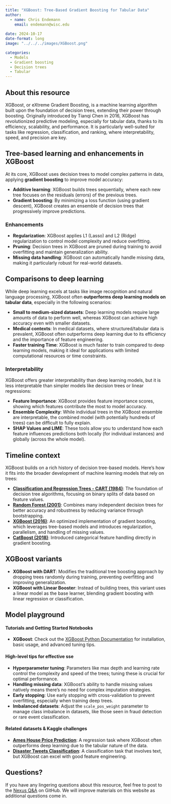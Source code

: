 ```yaml
---
title: "XGBoost: Tree-Based Gradient Boosting for Tabular Data"
author: 
  - name: Chris Endemann
    email: endemann@wisc.edu
    
date: 2024-10-17
date-format: long
image: "../../../images/XGBoost.png"

categories: 
  - Models
  - Gradient boosting
  - Decision trees
  - Tabular
---
```

## About this resource

XGBoost, or eXtreme Gradient Boosting, is a machine learning algorithm built upon the foundation of decision trees, extending their power through boosting. Originally introduced by Tianqi Chen in 2016, XGBoost has revolutionized predictive modeling, especially for tabular data, thanks to its efficiency, scalability, and performance. It is particularly well-suited for tasks like regression, classification, and ranking, where interpretability, speed, and precision are key.

## Tree-based learning and enhancements in XGBoost
At its core, XGBoost uses decision trees to model complex patterns in data, applying **gradient boosting** to improve model accuracy:

- **Additive learning**: XGBoost builds trees sequentially, where each new tree focuses on the residuals (errors) of the previous trees.
- **Gradient boosting**: By minimizing a loss function (using gradient descent), XGBoost creates an ensemble of decision trees that progressively improve predictions.

### Enhancements
- **Regularization**: XGBoost applies L1 (Lasso) and L2 (Ridge) regularization to control model complexity and reduce overfitting.
- **Pruning**: Decision trees in XGBoost are pruned during training to avoid overfitting and maintain generalization ability.
- **Missing data handling**: XGBoost can automatically handle missing data, making it particularly robust for real-world datasets.

## Comparisons to deep learning
While deep learning excels at tasks like image recognition and natural language processing, XGBoost often **outperforms deep learning models on tabular data**, especially in the following scenarios:

- **Small to medium-sized datasets**: Deep learning models require large amounts of data to perform well, whereas XGBoost can achieve high accuracy even with smaller datasets.
- **Medical contexts**: In medical datasets, where structured/tabular data is prevalent, XGBoost often outperforms deep learning due to its efficiency and the importance of feature engineering.
- **Faster training Time**: XGBoost is much faster to train compared to deep learning models, making it ideal for applications with limited computational resources or time constraints.

### Interpretability
XGBoost offers greater interpretability than deep learning models, but it is less interpretable than simpler models like decision trees or linear regressions:

- **Feature Importance**: XGBoost provides feature importance scores, showing which features contribute the most to model accuracy.
- **Ensemble Complexity**: While individual trees in the XGBoost ensemble are interpretable, the combined model (with potentially hundreds of trees) can be difficult to fully explain.
- **SHAP Values and LIME**: These tools allow you to understand how each feature influences predictions both locally (for individual instances) and globally (across the whole model).

## Timeline context
XGBoost builds on a rich history of decision tree-based models. Here's how it fits into the broader development of machine learning models that rely on trees:

- **[Classification and Regression Trees - CART (1984)](https://search.library.wisc.edu/catalog/999532945802121)**: The foundation of decision tree algorithms, focusing on binary splits of data based on feature values.
- **[Random Forest (2001)](https://link.springer.com/article/10.1023/A:1010933404324)**: Combines many independent decision trees for better accuracy and robustness by reducing variance through bootstrapping.
- **[XGBoost (2016)](https://arxiv.org/abs/1603.02754)**: An optimized implementation of gradient boosting, which leverages tree-based models and introduces regularization, parallelism, and handling of missing values.
- **[CatBoost (2018)](https://arxiv.org/abs/1706.09516)**: Introduced categorical feature handling directly in gradient boosting.

## XGBoost variants
- **XGBoost with DART**: Modifies the traditional tree boosting approach by dropping trees randomly during training, preventing overfitting and improving generalization.
- **XGBoost with Linear Booster**: Instead of building trees, this variant uses a linear model as the base learner, blending gradient boosting with linear regression or classification.

## Model playground
#### Tutorials and Getting Started Notebooks
- **XGBoost**: Check out the [XGBoost Python Documentation](https://xgboost.readthedocs.io/en/latest/python/index.html) for installation, basic usage, and advanced tuning tips.

#### High-level tips for effective sse
- **Hyperparameter tuning**: Parameters like max depth and learning rate control the complexity and speed of the trees; tuning these is crucial for optimal performance.
- **Handling missing data**: XGBoost's ability to handle missing values natively means there’s no need for complex imputation strategies.
- **Early stopping**: Use early stopping with cross-validation to prevent overfitting, especially when training deep trees.
- **Imbalanced datasets**: Adjust the `scale_pos_weight` parameter to manage class imbalance in datasets, like those seen in fraud detection or rare event classification.
  
#### Related datasets & Kaggle challenges
- **[Ames House Price Prediction](https://www.kaggle.com/c/house-prices-advanced-regression-techniques)**: A regression task where XGBoost often outperforms deep learning due to the tabular nature of the data.
- **[Disaster Tweets Classification](https://www.kaggle.com/c/nlp-getting-started)**: A classification task that involves text, but XGBoost can excel with good feature engineering.

## Questions?
If you have any lingering questions about this resource, feel free to post to the [Nexus Q&A](https://github.com/UW-Madison-DataScience/ML-X-Nexus/discussions/categories/q-a) on GitHub. We will improve materials on this website as additional questions come in.
